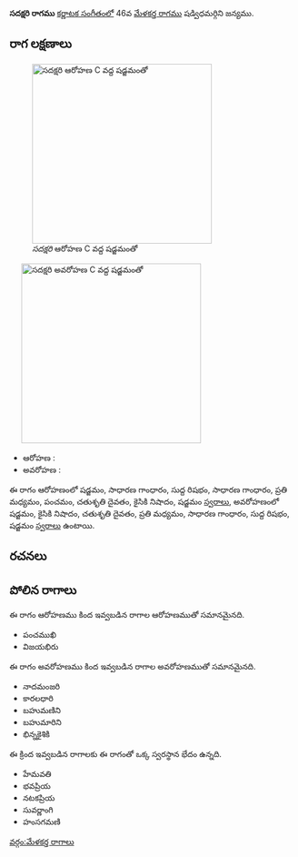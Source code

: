 {{Infobox ragam
	| name          	= సదక్షరి
	| synonym	    	= 
	| mela          	= 
	| chakra        	= 
	| janaka        	= 
	| type          	= సంపూర్ణ-షడవ
	| arohanam      	= {{svaraC|S|G2|R1|G2|M2|P|D2|N2|S'}} 
	| avarohanam    	= {{svaraC|S'|N2|D2|M2|G2|R1|S}}
	| jeeva         	=
	| chhaya        	=
	| nyasa         	=
	| vishesha      	= 
	| equivalent  		= 
}}
{{కర్ణాటక సంగీత రాగాలు}}
'''సదక్షరి రాగము''' [[కర్ణాటక సంగీతం]]లో 46వ [[మేళకర్త రాగము]]  షడ్విధమర్గిని జన్యము. 


==రాగ లక్షణాలు==
[[Image:sadaksari_ar_kb2wiki.png|thumb|right|316px|''సదక్షరి'' ఆరోహణ C వద్ద షడ్జమంతో]]
	[[Image:sadaksari_av_kb2wiki.png|thumb|right|316px|''సదక్షరి'' అవరోహణ C వద్ద షడ్జమంతో]]

* ఆరోహణ : {{svaraC|S|G2|R1|G2|M2|P|D2|N2|S'}} 
* అవరోహణ : {{svaraC|S'|N2|D2|M2|G2|R1|S}}

ఈ రాగం ఆరోహణంలో షడ్జమం, సాధారణ  గాంధారం, సుద్ద  రిషభం, సాధారణ  గాంధారం, ప్రతి మధ్యమం, పంచమం, చతుశృతి దైవతం, కైసికి నిషాదం, షడ్జమం [[స్వరాలు]], అవరోహణంలో షడ్జమం, కైసికి నిషాదం, చతుశృతి దైవతం, ప్రతి మధ్యమం, సాధారణ  గాంధారం, సుద్ద  రిషభం, షడ్జమం [[స్వరాలు]] ఉంటాయి.

==రచనలు==



==పోలిన రాగాలు==
ఈ రాగం ఆరోహణము కింద ఇవ్వబడిన రాగాల ఆరోహణముతో సమానమైనది.
* పంచముఖి
* విజయభిరు

ఈ రాగం అవరోహణము కింద ఇవ్వబడిన రాగాల అవరోహణముతో సమానమైనది.
* నాదమంజరి
* కారలధారి
*  బహుమణిని
* బహుమారిని
* భిన్నకైశికి

ఈ క్రింద ఇవ్వబడిన రాగాలకు ఈ రాగంతో ఒక్క స్వరస్థాన భేదం ఉన్నది.
* హేమవతి
* భవప్రియ
* నటకప్రియ
* సువర్ణాంగి
* హంసగమణి



[[వర్గం:మేళకర్త రాగాలు]]
